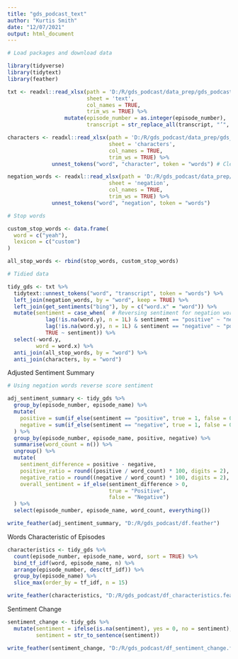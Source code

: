 ```yaml
---
title: "gds_podcast_text"
author: "Kurtis Smith"
date: "12/07/2021"
output: html_document
---
```


```r

# Load packages and download data

library(tidyverse)
library(tidytext)
library(feather)

txt <- readxl::read_xlsx(path = 'D:/R/gds_podcast/data_prep/gds_podcast.xlsx',
                         sheet = 'text',
                         col_names = TRUE, 
                         trim_ws = TRUE) %>% 
                  mutate(episode_number = as.integer(episode_number), 
                         transcript = str_replace_all(transcript, "’", "'")) # Was stopping stop words removal in full

characters <- readxl::read_xlsx(path = 'D:/R/gds_podcast/data_prep/gds_podcast.xlsx',
                                sheet = 'characters',
                                col_names = TRUE, 
                                trim_ws = TRUE) %>% 
              unnest_tokens("word", "character", token = "words") # Cleans name, helps removal from data

negation_words <- readxl::read_xlsx(path = 'D:/R/gds_podcast/data_prep/gds_podcast.xlsx',
                                sheet = 'negation',
                                col_names = TRUE, 
                                trim_ws = TRUE) %>% 
              unnest_tokens("word", "negation", token = "words") 

# Stop words

custom_stop_words <- data.frame(
  word = c("yeah"), 
  lexicon = c("custom")
)

all_stop_words <- rbind(stop_words, custom_stop_words)

# Tidied data

tidy_gds <- txt %>%
  tidytext::unnest_tokens("word", "transcript", token = "words") %>%
  left_join(negation_words, by = "word", keep = TRUE) %>%
  left_join(get_sentiments("bing"), by = c("word.x" = "word")) %>%
  mutate(sentiment = case_when(  # Reversing sentiment for negation words
            lag(!is.na(word.y), n = 1L) & sentiment == "positive" ~ "negative", 
            lag(!is.na(word.y), n = 1L) & sentiment == "negative" ~ "positive", 
            TRUE ~ sentiment)) %>%
  select(-word.y, 
         word = word.x) %>%
  anti_join(all_stop_words, by = "word") %>% 
  anti_join(characters, by = "word")

```

Adjusted Sentiment Summary

```r

# Using negation words reverse score sentiment

adj_sentiment_summary <- tidy_gds %>%
  group_by(episode_number, episode_name) %>% 
  mutate(
    positive = sum(if_else(sentiment == "positive", true = 1, false = 0, missing = 0)), 
    negative = sum(if_else(sentiment == "negative", true = 1, false = 0, missing = 0))
  ) %>% 
  group_by(episode_number, episode_name, positive, negative) %>% 
  summarise(word_count = n()) %>% 
  ungroup() %>% 
  mutate(
    sentiment_difference = positive - negative,
    positive_ratio = round((positive / word_count) * 100, digits = 2), 
    negative_ratio = round((negative / word_count) * 100, digits = 2),
    overall_sentiment = if_else(sentiment_difference > 0,
                                true = "Positive", 
                                false = "Negative")
  ) %>% 
  select(episode_number, episode_name, word_count, everything())

write_feather(adj_sentiment_summary, "D:/R/gds_podcast/df.feather")

```

Words Characteristic of Episodes

```r

characteristics <- tidy_gds %>%
  count(episode_number, episode_name, word, sort = TRUE) %>% 
  bind_tf_idf(word, episode_name, n) %>%
  arrange(episode_number, desc(tf_idf)) %>%
  group_by(episode_name) %>% 
  slice_max(order_by = tf_idf, n = 15) 

write_feather(characteristics, "D:/R/gds_podcast/df_characteristics.feather")

```

Sentiment Change

```r

sentiment_change <- tidy_gds %>% 
  mutate(sentiment = ifelse(is.na(sentiment), yes = 0, no = sentiment),
         sentiment = str_to_sentence(sentiment))

write_feather(sentiment_change, "D:/R/gds_podcast/df_sentiment_change.feather")

```
